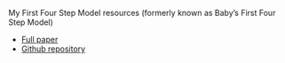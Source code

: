 My First Four Step Model resources (formerly known as Baby's First Four Step Model)

- [Full paper](https://doi.org/10.17615/qzhd-n063)
- [Github repository](https://github.com/mattwigway/BabysFirstFourStepModel)